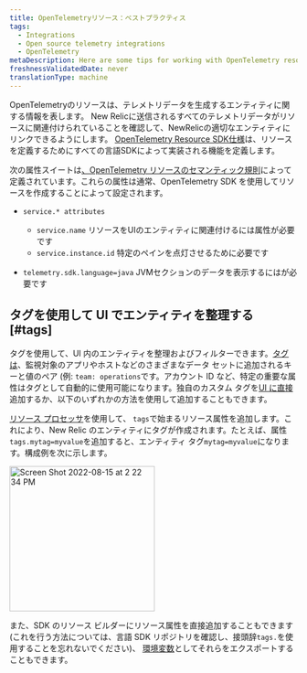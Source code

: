 ```yaml
---
title: OpenTelemetryリソース：ベストプラクティス
tags:
  - Integrations
  - Open source telemetry integrations
  - OpenTelemetry
metaDescription: Here are some tips for working with OpenTelemetry resources and New Relic.
freshnessValidatedDate: never
translationType: machine
---
```


OpenTelemetryのリソースは、テレメトリデータを生成するエンティティに関する情報を表します。 New Relicに送信されるすべてのテレメトリデータがリソースに関連付けられていることを確認して、NewRelicの適切なエンティティにリンクできるようにします。 [OpenTelemetry Resource SDK仕様](https://github.com/open-telemetry/opentelemetry-specification/blob/main/specification/resource/sdk.md)は、リソースを定義するためにすべての言語SDKによって実装される機能を定義します。

次の属性スイートは[、OpenTelemetry リソースのセマンティック規則](https://github.com/open-telemetry/opentelemetry-specification/blob/main/specification/semantic-conventions.md)によって定義されています。これらの属性は通常、OpenTelemetry SDK を使用してリソースを作成することによって設定されます。

* `service.* attributes`

  * `service.name` リソースをUIのエンティティに関連付けるには属性が必要です
  * `service.instance.id` 特定のペインを点灯させるために必要です

* `telemetry.sdk.language=java` JVMセクションのデータを表示するにはが必要です

## タグを使用して UI でエンティティを整理する [#tags]

タグを使用して、UI 内のエンティティを整理およびフィルターできます。[タグは](/docs/new-relic-solutions/new-relic-one/core-concepts/use-tags-help-organize-find-your-data/)、監視対象のアプリやホストなどのさまざまなデータ セットに追加されるキーと値のペア (例: `team: operations`です。アカウント ID など、特定の重要な属性はタグとして自動的に使用可能になります。独自のカスタム タグを[UI に直接](/docs/new-relic-solutions/new-relic-one/core-concepts/use-tags-help-organize-find-your-data/#add-tags)追加するか、以下のいずれかの方法を使用して追加することもできます。

[リソース プロセッサ](https://github.com/open-telemetry/opentelemetry-collector-contrib/tree/main/processor/resourceprocessor)を使用して、 `tags`で始まるリソース属性を追加します。これにより、New Relic のエンティティにタグが作成されます。たとえば、属性`tags.mytag=myvalue`を追加すると、エンティティ タグ`mytag=myvalue`になります。構成例を次に示します。

<img
  width="254"
  alt="Screen Shot 2022-08-15 at 2 22 34 PM"
  src="https://user-images.githubusercontent.com/48657837/184720791-d2040326-55e6-4932-a4da-87d5ed4e6801.png"
/>

また、SDK のリソース ビルダーにリソース属性を直接追加することもできます (これを行う方法については、言語 SDK リポジトリを確認し、接頭辞`tags.`を使用することを忘れないでください)、 [環境変数](https://opentelemetry.io/docs/concepts/sdk-configuration/general-sdk-configuration/#otel_resource_attributes)としてそれらをエクスポートすることもできます。